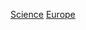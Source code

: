 {{Cat main|歐洲科技}}
{{Commons category|Science and technology in Europe}}

[[Category:歐洲|Science]]
[[Category:各大洲科技|Europe]]